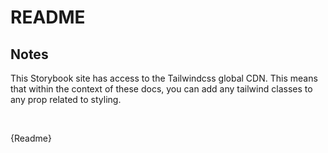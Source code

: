 


<Meta title="Introduction" />

# README

<div className="bg:bg-bravegrumpy-accent2a bg:rounded bg:px-10 bg:py-2 bg:text-bravegrumpy-black bg:border-2 bg:border-solid bg:dark:bg-bravegrumpy-black">

## Notes

This Storybook site has access to the Tailwindcss global CDN.
This means that within the context of these docs, you can add any tailwind classes to any prop related to styling.

</div>

<br />

<Markdown>{Readme}</Markdown>
